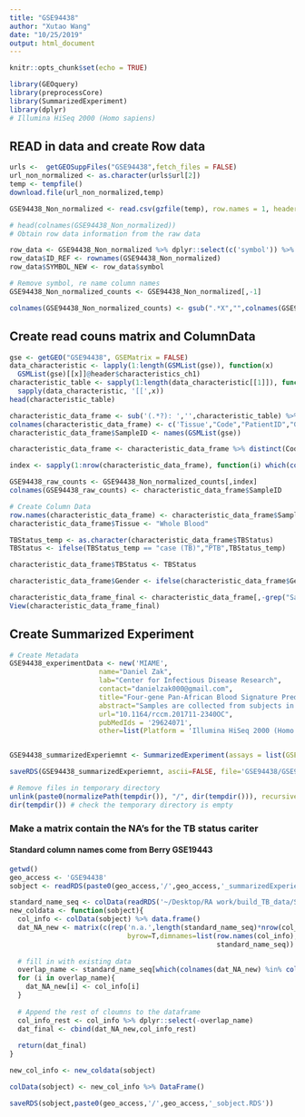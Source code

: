 ```yaml
---
title: "GSE94438"
author: "Xutao Wang"
date: "10/25/2019"
output: html_document
---
```


```r
knitr::opts_chunk$set(echo = TRUE)
```

```r
library(GEOquery)
library(preprocessCore)
library(SummarizedExperiment)
library(dplyr)
# Illumina HiSeq 2000 (Homo sapiens)
```

## READ in data and create Row data
```r
urls <-  getGEOSuppFiles("GSE94438",fetch_files = FALSE)
url_non_normalized <- as.character(urls$url[2])
temp <- tempfile()
download.file(url_non_normalized,temp)

GSE94438_Non_normalized <- read.csv(gzfile(temp), row.names = 1, header = TRUE)

# head(colnames(GSE94438_Non_normalized))
# Obtain row data information from the raw data

row_data <- GSE94438_Non_normalized %>% dplyr::select(c('symbol')) %>% DataFrame()
row_data$ID_REF <- rownames(GSE94438_Non_normalized)
row_data$SYMBOL_NEW <- row_data$symbol

# Remove symbol, re name column names
GSE94438_Non_normalized_counts <- GSE94438_Non_normalized[,-1]

colnames(GSE94438_Non_normalized_counts) <- gsub(".*X","",colnames(GSE94438_Non_normalized_counts))
```

## Create read couns matrix and ColumnData
```r
gse <- getGEO("GSE94438", GSEMatrix = FALSE)
data_characteristic <- lapply(1:length(GSMList(gse)), function(x)  
  GSMList(gse)[[x]]@header$characteristics_ch1)
characteristic_table <- sapply(1:length(data_characteristic[[1]]), function(x) 
  sapply(data_characteristic, '[[',x)) 
head(characteristic_table)

characteristic_data_frame <- sub('(.*?): ','',characteristic_table) %>% data.frame()
colnames(characteristic_data_frame) <- c('Tissue',"Code","PatientID","GeographicRegion","Age","Gender","TBStatus","TimeFromExposure","TimeToTB")
characteristic_data_frame$SampleID <- names(GSMList(gse))

characteristic_data_frame <- characteristic_data_frame %>% distinct(Code, .keep_all = TRUE)

index <- sapply(1:nrow(characteristic_data_frame), function(i) which(colnames(GSE94438_Non_normalized_counts) %in% characteristic_data_frame$Code[i]))

GSE94438_raw_counts <- GSE94438_Non_normalized_counts[,index]
colnames(GSE94438_raw_counts) <- characteristic_data_frame$SampleID

# Create Column Data
row.names(characteristic_data_frame) <- characteristic_data_frame$SampleID
characteristic_data_frame$Tissue <- "Whole Blood"

TBStatus_temp <- as.character(characteristic_data_frame$TBStatus)
TBStatus <- ifelse(TBStatus_temp == "case (TB)","PTB",TBStatus_temp)

characteristic_data_frame$TBStatus <- TBStatus

characteristic_data_frame$Gender <- ifelse(characteristic_data_frame$Gender=="M","Male","Female")

characteristic_data_frame_final <- characteristic_data_frame[,-grep("SampleID",colnames(characteristic_data_frame))] %>% DataFrame()
View(characteristic_data_frame_final)
```

## Create Summarized Experiment
```r
# Create Metadata
GSE94438_experimentData <- new('MIAME',
                      name="Daniel Zak",
                      lab="Center for Infectious Disease Research",
                      contact="danielzak000@gmail.com",
                      title="Four-gene Pan-African Blood Signature Predicts Progression to Tuberculosis.",
                      abstract="Samples are collected from subjects in a household contact study after a person comes back to the household, diagnosed with TB. Samples are collected every 6 months upto, 18 months. Some people go on to develop TB (cases) where as some others do not (controls). Here we are trying to establish a gene signature to predict the occurance of TB.",
                      url="10.1164/rccm.201711-2340OC",
                      pubMedIds = '29624071',
                      other=list(Platform = 'Illumina HiSeq 2000 (Homo sapiens): GPL11154'))


GSE94438_summarizedExperiemnt <- SummarizedExperiment(assays = list(GSE94438_Non_normalized_counts= as.matrix(GSE94438_raw_counts)), colData = characteristic_data_frame_final, rowData = row_data, metadata = list(GSE94438_experimentData)); GSE94438_summarizedExperiemnt

```

```r
saveRDS(GSE94438_summarizedExperiemnt, ascii=FALSE, file='GSE94438/GSE94438_summarizedExperiemnt.RDS')

# Remove files in temporary directory
unlink(paste0(normalizePath(tempdir()), "/", dir(tempdir())), recursive = TRUE)
dir(tempdir()) # check the temporary directory is empty
```

### Make a matrix contain the NA's for the TB status cariter
#### Standard column names come from Berry GSE19443
```r
getwd()
geo_access <- 'GSE94438'
sobject <- readRDS(paste0(geo_access,'/',geo_access,'_summarizedExperiemnt.RDS'))
```

```r
standard_name_seq <- colData(readRDS('~/Desktop/RA work/build_TB_data/Signatures/Berry/GSE19443/GSE19443_summarizedExperiemnt.RDS')) %>% data.frame() %>% colnames
new_coldata <- function(sobject){
  col_info <- colData(sobject) %>% data.frame()
  dat_NA_new <- matrix(c(rep('n.a.',length(standard_name_seq)*nrow(col_info))),ncol=length(standard_name_seq),
                             byrow=T,dimnames=list(row.names(col_info),
                                                   standard_name_seq)) %>% data.frame()
  
  # fill in with existing data
  overlap_name <- standard_name_seq[which(colnames(dat_NA_new) %in% colnames(col_info))]
  for (i in overlap_name){
    dat_NA_new[i] <- col_info[i]
  }
  
  # Append the rest of cloumns to the dataframe
  col_info_rest <- col_info %>% dplyr::select(-overlap_name)
  dat_final <- cbind(dat_NA_new,col_info_rest)
  
  return(dat_final)
}

new_col_info <- new_coldata(sobject)

colData(sobject) <- new_col_info %>% DataFrame()

saveRDS(sobject,paste0(geo_access,'/',geo_access,'_sobject.RDS'))
```


































